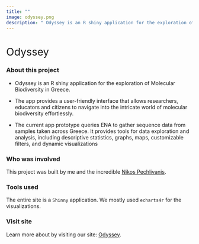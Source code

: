 ```yaml
---
title: ""
image: odyssey.png
description: " Odyssey is an R shiny application for the exploration of Molecular Biodiversity in Greece."
---
```


# [Odyssey]{style="font-weight:400;"}

### About this project

-   Odyssey is an R shiny application for the exploration of Molecular Biodiversity in Greece.

-   The app provides a user-friendly interface that allows researchers, educators and citizens to navigate into the intricate world of molecular biodiversity effortlessly.

-   The current app prototype queries ENA to gather sequence data from samples taken across Greece. It provides tools for data exploration and analysis, including descriptive statistics, graphs, maps, customizable filters, and dynamic visualizations


### Who was involved

This project was built by me and the incredible [Nikos Pechlivanis](https://npechl.github.io/){target="_blank"}.

### Tools used

The entire site is a `Shinny` application. We mostly used `echarts4r` for the visualizations.


### Visit site

Learn more about by visiting our site: [Odyssey](https://npechl.shinyapps.io/odyssey/).
